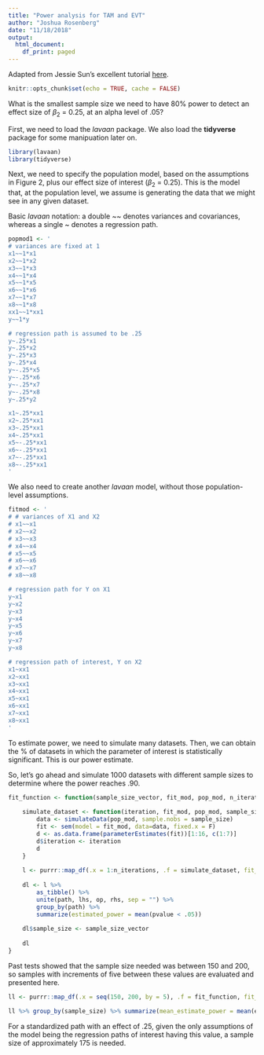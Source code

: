 ```yaml
---
title: "Power analysis for TAM and EVT"
author: "Joshua Rosenberg"
date: "11/18/2018"
output:
  html_document:
    df_print: paged
---
```


Adapted from Jessie Sun's excellent tutorial [here](https://github.com/jessiesunpsych/power-simulations).

```r
knitr::opts_chunk$set(echo = TRUE, cache = FALSE)
```

What is the smallest sample size we need to have 80% power to detect an effect size of $\beta_2$ = 0.25, at an alpha level of .05?

First, we need to load the *lavaan* package. We also load the **tidyverse** package for some manipuation later on.

```r
library(lavaan)
library(tidyverse)
```

Next, we need to specify the population model, based on the assumptions in Figure 2, plus our effect size of interest ($\beta_2$ = 0.25). This is the model that, at the population level, we assume is generating the data that we might see in any given dataset.

Basic *lavaan* notation: a double ~~ denotes variances and covariances, whereas a single ~ denotes a regression path.

```r
popmod1 <- '
# variances are fixed at 1
x1~~1*x1
x2~~1*x2
x3~~1*x3
x4~~1*x4
x5~~1*x5
x6~~1*x6
x7~~1*x7
x8~~1*x8
xx1~~1*xx1
y~~1*y

# regression path is assumed to be .25
y~.25*x1
y~.25*x2
y~.25*x3
y~.25*x4
y~-.25*x5
y~-.25*x6
y~-.25*x7
y~-.25*x8
y~.25*y2

x1~.25*xx1
x2~.25*xx1
x3~.25*xx1
x4~.25*xx1
x5~-.25*xx1
x6~-.25*xx1
x7~-.25*xx1
x8~-.25*xx1
'

```

We also need to create another *lavaan* model, without those population-level assumptions.

```r

fitmod <- '
# # variances of X1 and X2
# x1~~x1
# x2~~x2
# x3~~x3
# x4~~x4
# x5~~x5
# x6~~x6
# x7~~x7
# x8~~x8

# regression path for Y on X1
y~x1
y~x2
y~x3
y~x4
y~x5
y~x6
y~x7
y~x8

# regression path of interest, Y on X2
x1~xx1
x2~xx1
x3~xx1
x4~xx1
x5~xx1
x6~xx1
x7~xx1
x8~xx1
'
```

To estimate power, we need to simulate many datasets. Then, we can obtain the % of datasets in which the parameter of interest is statistically significant. This is our power estimate.

So, let's go ahead and simulate 1000 datasets with different sample sizes to determine where the power reaches .90. 

```r
fit_function <- function(sample_size_vector, fit_mod, pop_mod, n_iterations) {
    
    simulate_dataset <- function(iteration, fit_mod, pop_mod, sample_size) {
        data <- simulateData(pop_mod, sample.nobs = sample_size)
        fit <- sem(model = fit_mod, data=data, fixed.x = F) 
        d <- as.data.frame(parameterEstimates(fit))[1:16, c(1:7)]
        d$iteration <- iteration
        d
    }
    
    l <- purrr::map_df(.x = 1:n_iterations, .f = simulate_dataset, fit_mod = fitmod, pop_mod=popmod1, sample_size = sample_size_vector)
    
    dl <- l %>% 
        as_tibble() %>% 
        unite(path, lhs, op, rhs, sep = "") %>% 
        group_by(path) %>% 
        summarize(estimated_power = mean(pvalue < .05))
    
    dl$sample_size <- sample_size_vector
    
    dl
}

```

Past tests showed that the sample size needed was between 150 and 200, so samples with increments of five between these values are evaluated and presented here. 

```r
ll <- purrr::map_df(.x = seq(150, 200, by = 5), .f = fit_function, fit_mod = fitmod, pop_mod=popmod1, n_iterations = 1000)
```

```r
ll %>% group_by(sample_size) %>% summarize(mean_estimate_power = mean(estimated_power))
```

For a standardized path with an effect of .25, given the only assumptions of the model being the regression paths of interest having this value, a sample size of approximately 175 is needed. 